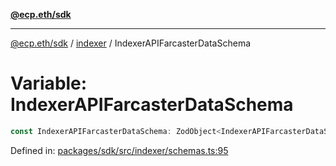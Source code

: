 [**@ecp.eth/sdk**](../../index.mdx)

***

[@ecp.eth/sdk](/sdk-reference/index.mdx) / [indexer](/sdk-reference/indexer/index.mdx) / IndexerAPIFarcasterDataSchema

# Variable: IndexerAPIFarcasterDataSchema

```ts
const IndexerAPIFarcasterDataSchema: ZodObject<IndexerAPIFarcasterDataSchemaType>;
```

Defined in: [packages/sdk/src/indexer/schemas.ts:95](https://github.com/ecp-eth/comments-monorepo/blob/main/packages/sdk/src/indexer/schemas.ts#L95)
